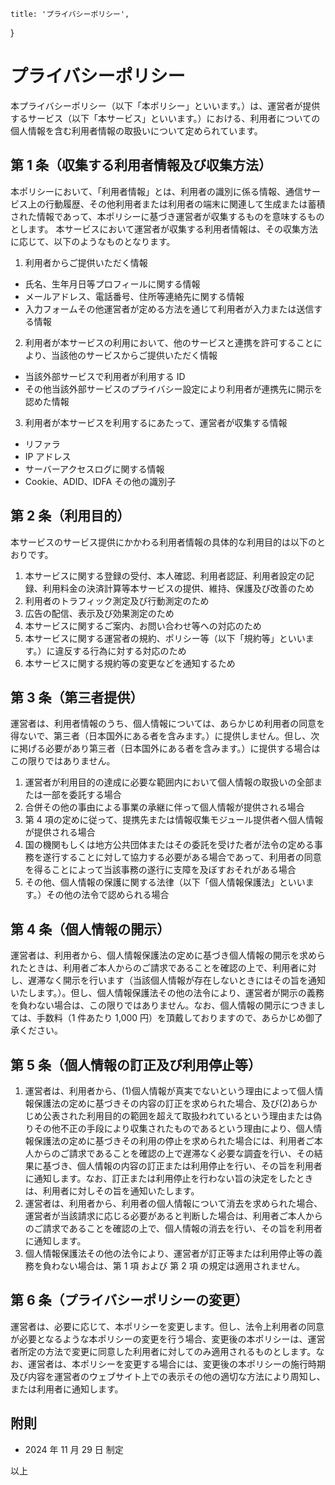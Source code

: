     title: 'プライバシーポリシー',
}

# プライバシーポリシー

本プライバシーポリシー（以下「本ポリシー」といいます。）は、運営者が提供するサービス（以下「本サービス」といいます。）における、利用者についての個人情報を含む利用者情報の取扱いについて定められています。

## 第 1 条（収集する利用者情報及び収集方法）

本ポリシーにおいて、「利用者情報」とは、利用者の識別に係る情報、通信サービス上の行動履歴、その他利用者または利用者の端末に関連して生成または蓄積された情報であって、本ポリシーに基づき運営者が収集するものを意味するものとします。
本サービスにおいて運営者が収集する利用者情報は、その収集方法に応じて、以下のようなものとなります。

1. 利用者からご提供いただく情報
  - 氏名、生年月日等プロフィールに関する情報
  - メールアドレス、電話番号、住所等連絡先に関する情報
  - 入力フォームその他運営者が定める方法を通じて利用者が入力または送信する情報
2. 利用者が本サービスの利用において、他のサービスと連携を許可することにより、当該他のサービスからご提供いただく情報
  - 当該外部サービスで利用者が利用する ID
  - その他当該外部サービスのプライバシー設定により利用者が連携先に開示を認めた情報
3. 利用者が本サービスを利用するにあたって、運営者が収集する情報
  - リファラ
  - IP アドレス
  - サーバーアクセスログに関する情報
  - Cookie、ADID、IDFA その他の識別子

## 第 2 条（利用目的）

本サービスのサービス提供にかかわる利用者情報の具体的な利用目的は以下のとおりです。

1. 本サービスに関する登録の受付、本人確認、利用者認証、利用者設定の記録、利用料金の決済計算等本サービスの提供、維持、保護及び改善のため
2. 利用者のトラフィック測定及び行動測定のため
3. 広告の配信、表示及び効果測定のため
4. 本サービスに関するご案内、お問い合わせ等への対応のため
5. 本サービスに関する運営者の規約、ポリシー等（以下「規約等」といいます。）に違反する行為に対する対応のため
6. 本サービスに関する規約等の変更などを通知するため

## 第 3 条（第三者提供）

運営者は、利用者情報のうち、個人情報については、あらかじめ利用者の同意を得ないで、第三者（日本国外にある者を含みます。）に提供しません。但し、次に掲げる必要があり第三者（日本国外にある者を含みます。）に提供する場合はこの限りではありません。

1. 運営者が利用目的の達成に必要な範囲内において個人情報の取扱いの全部または一部を委託する場合
2. 合併その他の事由による事業の承継に伴って個人情報が提供される場合
3. 第 4 項の定めに従って、提携先または情報収集モジュール提供者へ個人情報が提供される場合
4. 国の機関もしくは地方公共団体またはその委託を受けた者が法令の定める事務を遂行することに対して協力する必要がある場合であって、利用者の同意を得ることによって当該事務の遂行に支障を及ぼすおそれがある場合
5. その他、個人情報の保護に関する法律（以下「個人情報保護法」といいます。）その他の法令で認められる場合

## 第 4 条（個人情報の開示）

運営者は、利用者から、個人情報保護法の定めに基づき個人情報の開示を求められたときは、利用者ご本人からのご請求であることを確認の上で、利用者に対し、遅滞なく開示を行います（当該個人情報が存在しないときにはその旨を通知いたします。）。但し、個人情報保護法その他の法令により、運営者が開示の義務を負わない場合は、この限りではありません。なお、個人情報の開示につきましては、手数料（1 件あたり 1,000 円）を頂戴しておりますので、あらかじめ御了承ください。

## 第 5 条（個人情報の訂正及び利用停止等）

1. 運営者は、利用者から、(1)個人情報が真実でないという理由によって個人情報保護法の定めに基づきその内容の訂正を求められた場合、及び(2)あらかじめ公表された利用目的の範囲を超えて取扱われているという理由または偽りその他不正の手段により収集されたものであるという理由により、個人情報保護法の定めに基づきその利用の停止を求められた場合には、利用者ご本人からのご請求であることを確認の上で遅滞なく必要な調査を行い、その結果に基づき、個人情報の内容の訂正または利用停止を行い、その旨を利用者に通知します。なお、訂正または利用停止を行わない旨の決定をしたときは、利用者に対しその旨を通知いたします。
2. 運営者は、利用者から、利用者の個人情報について消去を求められた場合、運営者が当該請求に応じる必要があると判断した場合は、利用者ご本人からのご請求であることを確認の上で、個人情報の消去を行い、その旨を利用者に通知します。
3. 個人情報保護法その他の法令により、運営者が訂正等または利用停止等の義務を負わない場合は、第 1 項 および 第 2 項 の規定は適用されません。

## 第 6 条（プライバシーポリシーの変更）

運営者は、必要に応じて、本ポリシーを変更します。但し、法令上利用者の同意が必要となるような本ポリシーの変更を行う場合、変更後の本ポリシーは、運営者所定の方法で変更に同意した利用者に対してのみ適用されるものとします。なお、運営者は、本ポリシーを変更する場合には、変更後の本ポリシーの施行時期及び内容を運営者のウェブサイト上での表示その他の適切な方法により周知し、または利用者に通知します。

## 附則

- 2024 年 11 月 29 日 制定

以上